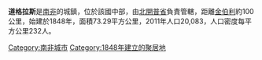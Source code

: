 '''道格拉斯'''是[[南非|南非]]的城鎮，位於該國中部，由[[北開普省|北開普省]]負責管轄，距離[[金伯利_(北開普省)|金伯利]]約100公里，始建於1848年，面積73.29平方公里，2011年人口20,083，人口密度每平方公里232人。

{{SouthAfrica-geo-stub}}
[[Category:南非城市|Category:南非城市]]
[[Category:1848年建立的聚居地|Category:1848年建立的聚居地]]